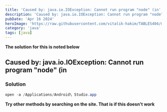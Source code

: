 ```yaml
---
title: 'Caused by: java.io.IOException: Cannot run program "node" (in'
description: 'Caused by: java.io.IOException: Cannot run program "node" (in'
pubDate: 'Apr 16 2024'
heroImage: 'https://raw.githubusercontent.com/vitalik-hakim/TABLES404/main/error_b/java.png'
category: 'java'
tags: [java]
---
```


**The solution for this is noted below**

## Caused by: java.io.IOException: Cannot run program "node" (in

### Solution

```java
open -a /Applications/Android\ Studio.app
```

**Try other methods by searching on the site. That is if this doesn't work**
